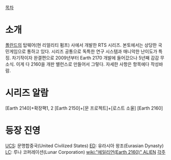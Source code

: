 [[목차]]
= 소개  =
[[폴란드]]의 탑웨어(현 리얼리티 펌프) 사에서 개발한 RTS 시리즈. 본토에서는 상당한 국민게임으로 통하고 있다. 시리즈 공통으로 독특한 연구 시스템과 매니악한 난이도가 특징. 차기작이자 완결편으로 2009년부터 Earth 2170 개발에 들어갔으나 5년째 감감 무소식. 이게 다 2160을 개판 밸런스로 만들어서 그렇다. 자세한 사항은 항목에다 작성바람.
= 시리즈 알람 =
[Earth 2140]+확장팩1, 2
[Earth 2150]+[문 프로젝트]+[로스트 소울]
[Earth 2160]
= 등장 진영 =
[[UCS]]: 문명합중국(United Civilized States)
[[ED]]: 유라시아 왕조(Eurasian Dynasty)
[[LC]]: 루나 코퍼레이션(Lunar Corporation)
[[wiki:"에일리언(Earth 2160)" ALIEN]]
[[각주]]
